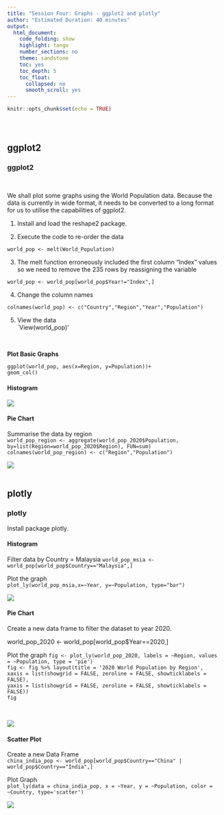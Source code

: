```yaml
---
title: "Session Four: Graphs - ggplot2 and plotly"
author: "Estimated Duration: 40 minutes"
output:
  html_document: 
    code_folding: show
    highlight: tango
    number_sections: no
    theme: sandstone
    toc: yes
    toc_depth: 5
    toc_float:
      collapsed: no
      smooth_scroll: yes
---
```


```r
knitr::opts_chunk$set(echo = TRUE)
```
<br>

# {.tabset}

## ggplot2

### __ggplot2__

<br>

We shall plot some graphs using the World Population data. Because the data is currently in wide format, it needs to be converted to a long format for us to utilise the capabilities of ggplot2.  

(1) Install and load the reshape2 package.  

(2) Execute the code to re-order the data  

`world_pop <- melt(World_Population)`  

(3) The melt function erroneously included the first column "Index" values so we need to remove the 235 rows by reassigning the variable  

`world_pop <- world_pop[world_pop$Year!="Index",]`  

(4) Change the column names  

`colnames(world_pop) <- c("Country","Region","Year","Population")`

(5) View the data  
`View(world_pop)'  

<br>

__Plot Basic Graphs__  

`ggplot(world_pop, aes(x=Region, y=Population))+`  
  `geom_col()`  

#### Histogram

![](/Users/user/Documents/REnv/ggplot2_histogram.png) 
<br>

#### Pie Chart

Summarise the data by region  
`world_pop_region <- aggregate(world_pop_2020$Population, by=list(Region=world_pop_2020$Region), FUN=sum)`  
`colnames(world_pop_region) <- c("Region","Population")`  

![](/Users/user/Documents/REnv/ggplot2_pie.png)
<br>
<br>

## plotly

### __plotly__

Install package plotly.  

#### Histogram

Filter data by Country = Malaysia
`world_pop_msia <- world_pop[world_pop$Country=="Malaysia",]` 

Plot the graph  
`plot_ly(world_pop_msia,x=~Year, y=~Population, type="bar")`  

![](/Users/user/Documents/REnv/plotly_histogram.png)

#### Pie Chart

Create a new data frame to filter the dataset to year 2020.  

world_pop_2020 <- world_pop[world_pop$Year==2020,]  

Plot the graph
`fig <- plot_ly(world_pop_2020, labels = ~Region, values = ~Population, type = 'pie')`  
`fig <- fig %>% layout(title = '2020 World Population by Region',`  
                      `xaxis = list(showgrid = FALSE, zeroline = FALSE, showticklabels = FALSE),`  
                      `yaxis = list(showgrid = FALSE, zeroline = FALSE, showticklabels = FALSE))`  
`fig`  

<br>

![](/Users/user/Documents/REnv/plotly_pie.png)

#### Scatter Plot

Create a new Data Frame  
`china_india_pop <- world_pop[world_pop$Country=="China" | world_pop$Country=="India",]`  

Plot Graph  
`plot_ly(data = china_india_pop, x = ~Year, y = ~Population, color = ~Country, type='scatter')`  

![](/Users/user/Documents/REnv/plotly_scatter.png)

